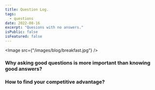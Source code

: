 ```yaml
---
title: Question Log.
tags:
  - questions
date: 2022-08-16
excerpt: "Quesions with no answers."
isPublic: false
isFeatured: false
---
```


<Image src={"/images/blog/breakfast.jpg"} />

### Why asking good questions is more important than knowing good answers?

### How to find your competitive advantage?
